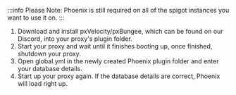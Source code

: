 :::info Please Note:
Phoenix is still required on all of the spigot instances you want to use it on.
:::

1. Download and install pxVelocity/pxBungee, which can be found on our Discord, into your proxy's plugin folder.
2. Start your proxy and wait until it finishes booting up, once finished, shutdown your proxy.
3. Open global.yml in the newly created Phoenix plugin folder and enter your database details.
4. Start up your proxy again. If the database details are correct, Phoenix will load right up.